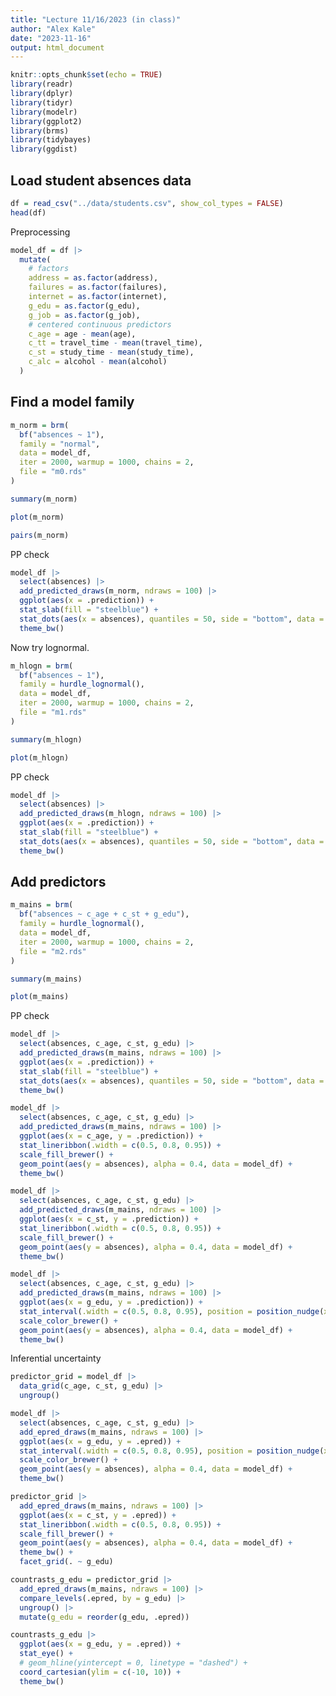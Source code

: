 ```yaml
---
title: "Lecture 11/16/2023 (in class)"
author: "Alex Kale"
date: "2023-11-16"
output: html_document
---
```


```r
knitr::opts_chunk$set(echo = TRUE)
library(readr)
library(dplyr)
library(tidyr)
library(modelr)
library(ggplot2)
library(brms)
library(tidybayes)
library(ggdist)
```

## Load student absences data

```r
df = read_csv("../data/students.csv", show_col_types = FALSE)
head(df)
```

Preprocessing

```r
model_df = df |>
  mutate(
    # factors
    address = as.factor(address),
    failures = as.factor(failures),
    internet = as.factor(internet),
    g_edu = as.factor(g_edu),
    g_job = as.factor(g_job),
    # centered continuous predictors
    c_age = age - mean(age),
    c_tt = travel_time - mean(travel_time),
    c_st = study_time - mean(study_time),
    c_alc = alcohol - mean(alcohol)
  )
```

## Find a model family

```r
m_norm = brm(
  bf("absences ~ 1"),
  family = "normal",
  data = model_df,
  iter = 2000, warmup = 1000, chains = 2,
  file = "m0.rds"
)
```

```r
summary(m_norm)
```

```r
plot(m_norm)
```

```r
pairs(m_norm)
```

PP check

```r
model_df |>
  select(absences) |>
  add_predicted_draws(m_norm, ndraws = 100) |>
  ggplot(aes(x = .prediction)) +
  stat_slab(fill = "steelblue") +
  stat_dots(aes(x = absences), quantiles = 50, side = "bottom", data = model_df) +
  theme_bw()
```

Now try lognormal.

```r
m_hlogn = brm(
  bf("absences ~ 1"),
  family = hurdle_lognormal(),
  data = model_df,
  iter = 2000, warmup = 1000, chains = 2,
  file = "m1.rds"
)
```

```r
summary(m_hlogn)
```

```r
plot(m_hlogn)
```

PP check

```r
model_df |>
  select(absences) |>
  add_predicted_draws(m_hlogn, ndraws = 100) |>
  ggplot(aes(x = .prediction)) +
  stat_slab(fill = "steelblue") +
  stat_dots(aes(x = absences), quantiles = 50, side = "bottom", data = model_df) +
  theme_bw()
```

## Add predictors

```r
m_mains = brm(
  bf("absences ~ c_age + c_st + g_edu"),
  family = hurdle_lognormal(),
  data = model_df,
  iter = 2000, warmup = 1000, chains = 2,
  file = "m2.rds"
)
```

```r
summary(m_mains)
```

```r
plot(m_mains)
```

PP check

```r
model_df |>
  select(absences, c_age, c_st, g_edu) |>
  add_predicted_draws(m_mains, ndraws = 100) |>
  ggplot(aes(x = .prediction)) +
  stat_slab(fill = "steelblue") +
  stat_dots(aes(x = absences), quantiles = 50, side = "bottom", data = model_df) +
  theme_bw()
```

```r
model_df |>
  select(absences, c_age, c_st, g_edu) |>
  add_predicted_draws(m_mains, ndraws = 100) |>
  ggplot(aes(x = c_age, y = .prediction)) +
  stat_lineribbon(.width = c(0.5, 0.8, 0.95)) +
  scale_fill_brewer() + 
  geom_point(aes(y = absences), alpha = 0.4, data = model_df) +
  theme_bw()
```

```r
model_df |>
  select(absences, c_age, c_st, g_edu) |>
  add_predicted_draws(m_mains, ndraws = 100) |>
  ggplot(aes(x = c_st, y = .prediction)) +
  stat_lineribbon(.width = c(0.5, 0.8, 0.95)) +
  scale_fill_brewer() + 
  geom_point(aes(y = absences), alpha = 0.4, data = model_df) +
  theme_bw()
```

```r
model_df |>
  select(absences, c_age, c_st, g_edu) |>
  add_predicted_draws(m_mains, ndraws = 100) |>
  ggplot(aes(x = g_edu, y = .prediction)) +
  stat_interval(.width = c(0.5, 0.8, 0.95), position = position_nudge(x = -0.1)) +
  scale_color_brewer() + 
  geom_point(aes(y = absences), alpha = 0.4, data = model_df) +
  theme_bw()
```

Inferential uncertainty

```r
predictor_grid = model_df |> 
  data_grid(c_age, c_st, g_edu) |>
  ungroup()
```

```r
model_df |>
  select(absences, c_age, c_st, g_edu) |>
  add_epred_draws(m_mains, ndraws = 100) |>
  ggplot(aes(x = g_edu, y = .epred)) +
  stat_interval(.width = c(0.5, 0.8, 0.95), position = position_nudge(x = -0.1)) +
  scale_color_brewer() + 
  geom_point(aes(y = absences), alpha = 0.4, data = model_df) +
  theme_bw()
```

```r
predictor_grid |>
  add_epred_draws(m_mains, ndraws = 100) |>
  ggplot(aes(x = c_st, y = .epred)) +
  stat_lineribbon(.width = c(0.5, 0.8, 0.95)) +
  scale_fill_brewer() + 
  geom_point(aes(y = absences), alpha = 0.4, data = model_df) +
  theme_bw() + 
  facet_grid(. ~ g_edu)
```

```r
countrasts_g_edu = predictor_grid |> 
  add_epred_draws(m_mains, ndraws = 100) |>
  compare_levels(.epred, by = g_edu) |>
  ungroup() |>
  mutate(g_edu = reorder(g_edu, .epred))
```

```r
countrasts_g_edu |>
  ggplot(aes(x = g_edu, y = .epred)) +  
  stat_eye() +
  # geom_hline(yintercept = 0, linetype = "dashed") +
  coord_cartesian(ylim = c(-10, 10)) +
  theme_bw()
```

